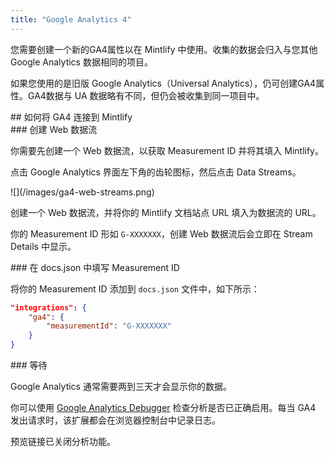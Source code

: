 ```yaml
---
title: "Google Analytics 4"
---
```


您需要创建一个新的<Tooltip tip="Google Analytics 4">GA4</Tooltip>属性以在 Mintlify 中使用。收集的数据会归入与您其他 Google Analytics 数据相同的项目。

如果您使用的是旧版 Google Analytics（Universal Analytics），仍可创建<Tooltip tip="Google Analytics 4">GA4</Tooltip>属性。<Tooltip tip="Google Analytics 4">GA4</Tooltip>数据与 UA 数据略有不同，但仍会被收集到同一项目中。



<div id="how-to-connect-ga4-to-mintlify">
  ## 如何将 GA4 连接到 Mintlify
</div>

<div id="create-a-web-stream">
  ### 创建 Web 数据流
</div>

你需要先创建一个 Web 数据流，以获取 Measurement ID 并将其填入 Mintlify。

点击 Google Analytics 界面左下角的齿轮图标，然后点击 Data Streams。

<Frame>![](/images/ga4-web-streams.png)</Frame>

创建一个 Web 数据流，并将你的 Mintlify 文档站点 URL 填入为数据流的 URL。

你的 Measurement ID 形如 `G-XXXXXXX`，创建 Web 数据流后会立即在 Stream Details 中显示。

<div id="put-measurement-id-in-docsjson">
  ### 在 docs.json 中填写 Measurement ID
</div>

将你的 Measurement ID 添加到 `docs.json` 文件中，如下所示：

```json docs.json
"integrations": {
    "ga4": {
        "measurementId": "G-XXXXXXX"
    }
}
```

<div id="wait">
  ### 等待
</div>

Google Analytics 通常需要两到三天才会显示你的数据。

你可以使用 [Google Analytics Debugger](https://chrome.google.com/webstore/detail/google-analytics-debugger/jnkmfdileelhofjcijamephohjechhna?hl=en) 检查分析是否已正确启用。每当 GA4 发出请求时，该扩展都会在浏览器控制台中记录日志。

<Note>

预览链接已关闭分析功能。

</Note>
